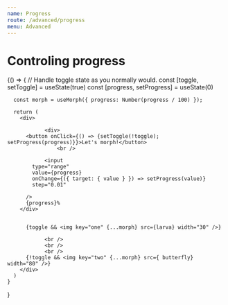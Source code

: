 ```yaml
---
name: Progress
route: /advanced/progress
menu: Advanced
---
```



# Controling progress

<Playground>
  {() => {
	  // Handle toggle state as you normally would.
			  const [toggle, setToggle] = useState(true)
	  const [progress, setProgress] = useState(0)

      const morph = useMorph({ progress: Number(progress / 100) });

      return (
        <div>

  				<div>
          <button onClick={() => {setToggle(!toggle); setProgress(progress)}}>Let's morph!</button>
					<br />

  				<input
            type="range"
            value={progress}
            onChange={({ target: { value } }) => setProgress(value)}
            step="0.01"

          />
          {progress}%
        </div>


          {toggle && <img key="one" {...morph} src={larva} width="30" />}

  				<br />
  				<br />
  				<br />
          {!toggle && <img key="two" {...morph} src={ butterfly} width="80" />}
        </div>
      )
    }

}

</Playground>
